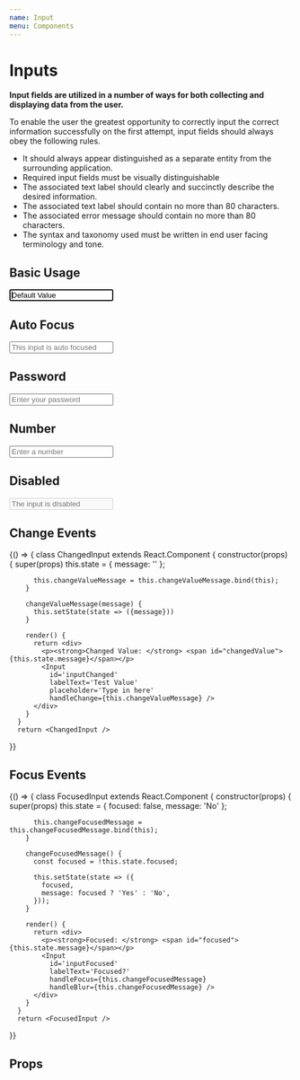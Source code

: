```yaml
---
name: Input
menu: Components
---
```


# Inputs

**Input fields are utilized in a number of ways for both collecting and displaying data from the user.**

To enable the user the greatest opportunity to correctly input the correct information successfully on the first attempt, input fields should always obey the following rules.
* It should always appear distinguished as a separate entity from the surrounding application.
* Required input fields must be visually distinguishable
* The associated text label should clearly and succinctly describe the desired information.
* The associated text label should contain no more than 80 characters.
* The associated error message should contain no more than 80 characters.
* The syntax and taxonomy used must be written in end user facing terminology and tone.




## Basic Usage

<Playground>
    <Input
        autoFocus={false}
        id='input1'
        labelText='Label'
        placeholder='This is a placeholder'
        required={false}
        value='Default Value' />
</Playground>

## Auto Focus

<Playground>
    <Input
        autoFocus={true}
        id='input2'
        labelText='Auto Focus'
        placeholder='This input is auto focused'
        required={true} />
</Playground>

## Password

<Playground>
    <Input
        id='input3'
        labelText='Password'
        placeholder='Enter your password'
        type='password' />
</Playground>

## Number

<Playground>
    <Input
        id='input4'
        labelText='Number'
        placeholder='Enter a number'
        type='number' />
</Playground>

## Disabled

<Playground>
    <Input
        id='input5'
        labelText='Disabled'
        placeholder='The input is disabled'
        disabled />
</Playground>

## Change Events

<Playground>
  {() => {
    class ChangedInput extends React.Component {
      constructor(props) {
        super(props)
          this.state = {
            message: ''
          };

          this.changeValueMessage = this.changeValueMessage.bind(this);
        }

        changeValueMessage(message) {
          this.setState(state => ({message}))
        }

        render() {
          return <div>
            <p><strong>Changed Value: </strong> <span id="changedValue">{this.state.message}</span></p>
            <Input
              id='inputChanged'
              labelText='Test Value'
              placeholder='Type in here'
              handleChange={this.changeValueMessage} />
          </div>
        }
      }
      return <ChangedInput />
  }}
</Playground>

## Focus Events

<Playground>
  {() => {
    class FocusedInput extends React.Component {
      constructor(props) {
        super(props)
          this.state = {
            focused: false,
            message: 'No'
          };

          this.changeFocusedMessage = this.changeFocusedMessage.bind(this);
        }

        changeFocusedMessage() {
          const focused = !this.state.focused;

          this.setState(state => ({
            focused,
            message: focused ? 'Yes' : 'No',
          }));
        }

        render() {
          return <div>
            <p><strong>Focused: </strong> <span id="focused">{this.state.message}</span></p>
            <Input
              id='inputFocused'
              labelText='Focused?'
              handleFocus={this.changeFocusedMessage}
              handleBlur={this.changeFocusedMessage} />
          </div>
        }
      }
      return <FocusedInput />
  }}
</Playground>

## Props
